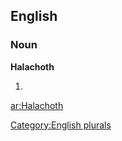 ==English==

===Noun===
'''Halachoth'''

# {{plural of|[[Halacha]]}}

[[Category:English plurals]]

[[ar:Halachoth]]